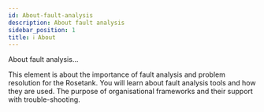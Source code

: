 ```yaml
---
id: About-fault-analysis
description: About fault analysis
sidebar_position: 1
title: ℹ️ About
---
```


About fault analysis...

This element is about the importance of fault analysis and problem resolution for the Rosetank. You will learn about fault analysis tools and how they are used. The purpose of organisational frameworks and their support with trouble-shooting.

